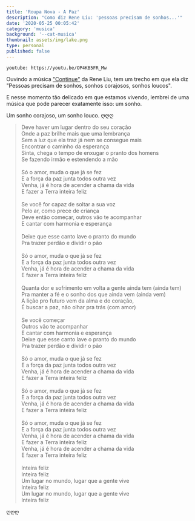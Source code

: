 ```yaml
---
title: 'Roupa Nova - A Paz'
description: "Como diz Rene Liu: 'pessoas precisam de sonhos...'"
date: '2020-05-25 00:05:42'
category: 'musica'
background: '--cat-musica'
thumbnail: assets/img/lake.png
type: personal
published: false
---
```


`youtube: https://youtu.be/OP4KB5FR_Mw`

Ouvindo a música <a href="/rene-liu-letter/">"Continue"</a> da Rene Liu, tem um trecho em que ela diz "Pessoas precisam de sonhos, sonhos corajosos, sonhos loucos".

E nesse momento tão delicado em que estamos vivendo, lembrei de uma música que pode parecer exatamente isso: um sonho. 

Um sonho corajoso, um sonho louco. ღღღ

<blockquote>
Deve haver um lugar dentro do seu coração<br/>
Onde a paz brilhe mais que uma lembrança<br/>
Sem a luz que ela traz já nem se consegue mais<br/>
Encontrar o caminho da esperança<br/>
Sinta, chega o tempo de enxugar o pranto dos homens<br/>
Se fazendo irmão e estendendo a mão<br/><br/>
Só o amor, muda o que já se fez<br/>
E a força da paz junta todos outra vez<br/>
Venha, já é hora de acender a chama da vida<br/>
E fazer a Terra inteira feliz<br/><br/>
Se você for capaz de soltar a sua voz<br/>
Pelo ar, como prece de criança<br/>
Deve então começar, outros vão te acompanhar<br/>
E cantar com harmonia e esperança<br/><br/>
Deixe que esse canto lave o pranto do mundo<br/>
Pra trazer perdão e dividir o pão<br/><br/>
Só o amor, muda o que já se fez<br/>
E a força da paz junta todos outra vez<br/>
Venha, já é hora de acender a chama da vida<br/>
E fazer a Terra inteira feliz<br/><br/>
Quanta dor e sofrimento em volta a gente ainda tem (ainda tem)<br/>
Pra manter a fé e o sonho dos que ainda vem (ainda vem)<br/>
A lição pro futuro vem da alma e do coração,<br/>
É buscar a paz, não olhar pra trás (com amor)<br/><br/>
Se você começar<br/>
Outros vão te acompanhar<br/>
E cantar com harmonia e esperança<br/>
Deixe que esse canto lave o pranto do mundo<br/>
Pra trazer perdão e dividir o pão<br/><br/>
Só o amor, muda o que já se fez<br/>
E a força da paz junta todos outra vez<br/>
Venha, já é hora de acender a chama da vida<br/>
E fazer a Terra inteira feliz<br/><br/>
Só o amor, muda o que já se fez<br/>
E a força da paz junta todos outra vez<br/>
Venha, já é hora de acender a chama da vida<br/>
E fazer a Terra inteira feliz<br/><br/>
Só o amor, muda o que já se fez<br/>
E a força da paz junta todos outra vez<br/>
Venha, já é hora de acender a chama da vida<br/>
E fazer a Terra inteira feliz<br/>
Venha, já é hora de acender a chama da vida<br/>
E fazer a Terra inteira feliz<br/><br/>
Inteira feliz<br/>
Inteira feliz<br/>
Um lugar no mundo, lugar que a gente vive<br/>
Inteira feliz<br/>
Um lugar no mundo, lugar que a gente vive<br/>
Inteira feliz<br/>
</blockquote>

ღღღ